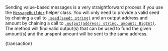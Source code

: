 
Sending value-based messages is a very straightforward process if you use the
[`MessageBuilder`](./../api_reference.md#messagebuilder) helper class. You will only need to provide a valid seed by chaining a call to 
[`.seed(seed: string)`](./../api_reference.md#messagebuilderseedseed--codemessagebuildercode) and 
an output address and amount by chaining a call to [`.output(address: string, amount: BigInt)`](./../api_reference.md#messagebuilderoutputaddress-amount--codemessagebuildercode). The method will find valid
output(s) that can be used to fund the given amount(s) and the unspent amount will be sent to the same address.

<CodeBlock className="language-javascript">{transaction}</CodeBlock>
